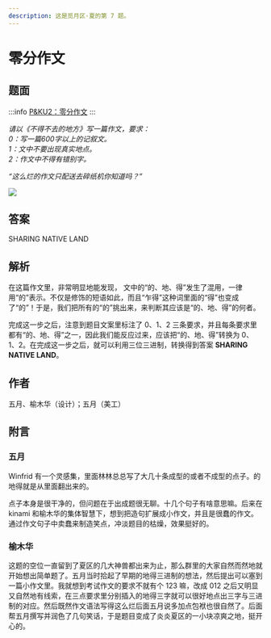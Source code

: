 ```yaml
---
description: 这是觅月区·夏的第 7 题。
---
```


# 零分作文

## 题面

:::info
[P&KU2：零分作文](https://pnku2.pkupuzzle.art/#/game/miyue/summer_05)
:::

_请以《不得不去的地方》写一篇作文，要求：_  
_0：写一篇600字以上的记叙文。_  
_1：文中不要出现真实地点。_  
_2：作文中不得有错别字。_

_“这么烂的作文只配送去碎纸机你知道吗？”_

![](./23-ling-fen-zuo-wen.assets/image_1.webp)

## 答案

<AnswerBlock>SHARING NATIVE LAND</AnswerBlock>

## 解析

在这篇作文里，非常明显地能发现， 文中的“的、地、得”发生了混用，一律用“的”表示。不仅是修饰的短语如此，而且“乍得”这种词里面的“得”也变成了“的”！于是，我们把所有的“的”挑出来，来判断其应该是“的、地、得”的何者。

完成这一步之后，注意到题目文案里标注了 0、1、2 三条要求，并且每条要求里都有“的、地、得”之一，因此我们能反应过来，应该把“的、地、得”转换为 0、1、2。在完成这一步之后，就可以利用三位三进制，转换得到答案 **SHARING NATIVE LAND**。

## 作者

五月、榆木华（设计）；五月（美工）

## 附言

### 五月

Winfrid 有一个灵感集，里面林林总总写了大几十条成型的或者不成型的点子。的地得就是从里面翻出来的。

点子本身是很干净的，但问题在于出成题很无聊。十几个句子有啥意思嘛。后来在 kinami 和榆木华的集体智慧下，想到把造句扩展成小作文，并且是很蠢的作文。通过作文句子中卖蠢来制造笑点，冲淡题目的枯燥，效果挺好的。

### 榆木华

这题的空位一直留到了夏区的几大神兽都出来为止，那么群里的大家自然而然地就开始想出简单题了。五月当时拾起了早期的地得三进制的想法，然后提出可以塞到一篇小作文里。我就想到考试作文的要求不就有个 123 嘛，改成 012 之后又明显又自然地有线索，在三点要求里分别插入的地得三字就可以很好地点出三字与三进制的对应。然后既然作文语法写得这么烂后面五月说多加点包袱也很自然了。后面帮五月撰写并润色了几句笑话，于是题目变成了炎炎夏区的一小块凉爽之地，挺开心的。
